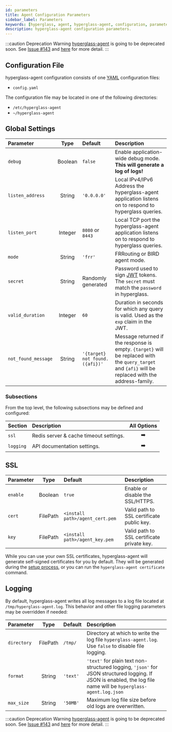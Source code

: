 ```yaml
---
id: parameters
title: Agent Configuration Parameters
sidebar_label: Parameters
keywords: [hyperglass, agent, hyperglass-agent, configuration, parameters]
description: hyperglass-agent configuration parameters.
---
```



:::caution Deprecation Warning
[hyperglass-agent](https://github.com/checktheroads/hyperglass-agent) is going to be deprecated soon. See [Issue #143](https://github.com/checktheroads/hyperglass/issues/143) and [here](platforms.mdx) for more detail.
:::

<div class="table--full-width" />

## Configuration File

hyperglass-agent configuration consists of one [YAML](https://yaml.org/) configuration files:

- `config.yaml`

The configuration file may be located in one of the following directories:

- `/etc/hyperglass-agent`
- `~/hyperglass-agent`

## Global Settings

| Parameter           |  Type   | Default                         | Description                                                                                                                                          |
| :------------------ | :-----: | :------------------------------ | :--------------------------------------------------------------------------------------------------------------------------------------------------- |
| `debug`             | Boolean | `false`                         | Enable application-wide debug mode. **This will generate a log of logs!**                                                                            |
| `listen_address`    | String  | `'0.0.0.0'`                     | Local IPv4/IPv6 Address the hyperglass-agent application listens on to respond to hyperglass queries.                                                |
| `listen_port`       | Integer | `8080` or `8443`                | Local TCP port the hyperglass-agent application listens on to respond to hyperglass queries.                                                         |
| `mode`              | String  | `'frr'`                         | FRRouting or BIRD agent mode.                                                                                                                        |
| `secret`            | String  | Randomly generated              | Password used to sign [JWT](https://jwt.io) tokens. <M>The <code>secret</code> must match the <code>password</code> in hyperglass.</M>               |
| `valid_duration`    | Integer | `60`                            | Duration in seconds for which any query is valid. Used as the `exp` claim in the JWT.                                                                |
| `not_found_message` | String  | `'{target} not found. ({afi})'` | Message returned if the response is empty. `{target}` will be replaced with the `query_target` and `{afi}` will be replaced with the address-family. |

### Subsections

From the top level, the following subsections may be defined and configured:

| Section   | Description                            |        All Options        |
| :-------- | :------------------------------------- | :-----------------------: |
| `ssl`     | Redis server & cache timeout settings. |   <PL to="#ssl">➡️</PL>   |
| `logging` | API documentation settings.            | <PL to="#logging">➡️</PL> |

## SSL

| Parameter |   Type   | Default                         | Description                                |
| :-------- | :------: | :------------------------------ | :----------------------------------------- |
| `enable`  | Boolean  | `true`                          | Enable or disable the SSL/HTTPS.           |
| `cert`    | FilePath | `<install path>/agent_cert.pem` | Valid path to SSL certificate public key.  |
| `key`     | FilePath | `<install path>/agent_key.pem`  | Valid path to SSL certificate private key. |

While you can use your own SSL certificates, hyperglass-agent will generate self-signed certificates for you by default. They will be generated during the [setup process](setup.mdx), or you can run the `hyperglass-agent certificate` command.

## Logging

By default, hyperglass-agent writes all log messages to a log file located at `/tmp/hyperglass-agent.log`. This behavior and other file logging parameters may be overridden if needed:

| Parameter   |   Type   | Default  | Description                                                                                                                                                     |
| :---------- | :------: | :------- | :-------------------------------------------------------------------------------------------------------------------------------------------------------------- |
| `directory` | FilePath | `/tmp/`  | Directory at which to write the log file `hyperglass-agent.log`. Use `false` to disable file logging.                                                           |
| `format`    |  String  | `'text'` | `'text'` for plain text non-structured logging, `'json'` for JSON structured logging. If JSON is enabled, the log file name will be `hyperglass-agent.log.json` |
| `max_size`  |  String  | `'50MB'` | Maximum log file size before old logs are overwritten.                                                                                                          |

:::caution Deprecation Warning
[hyperglass-agent](https://github.com/checktheroads/hyperglass-agent) is going to be deprecated soon. See [Issue #143](https://github.com/checktheroads/hyperglass/issues/143) and [here](platforms.mdx) for more detail.
:::
